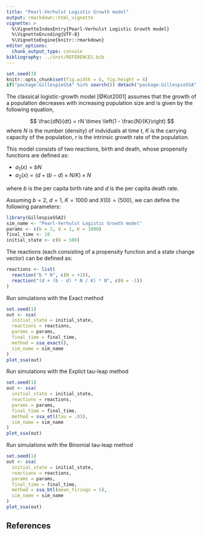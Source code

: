 ```yaml
---
title: "Pearl-Verhulst Logistic Growth model"
output: rmarkdown::html_vignette
vignette: >
  %\VignetteIndexEntry{Pearl-Verhulst Logistic Growth model}
  %\VignetteEncoding{UTF-8}
  %\VignetteEngine{knitr::rmarkdown}
editor_options: 
  chunk_output_type: console
bibliography: ../inst/REFERENCES.bib
---
```


<!-- github markdown built using 
rmarkdown::render("vignettes/logistic_growth.Rmd", output_format = "github_document")
-->

```r
set.seed(1)
knitr::opts_chunk$set(fig.width = 6, fig.height = 4)
if("package:GillespieSSA" %in% search()) detach("package:GillespieSSA", unload=TRUE) 
```

The classical logistic-growth model [@Kot2001] assumes that the growth of a population decreases with
increasing population size and is given by the following equation,

$$
\frac{dN}{dt} = rN \times \left(1 - \frac{N}{K}\right)
$$
where
$N$ is the number (density) of indviduals at time $t$, 
$K$ is the carrying capacity of the population, 
$r$ is the intrinsic growth rate of the population.

This model consists of two reactions, birth and death, whose propensity functions
are defined as: 

* $a_1(x) = bN$
* $a_2(x) = (d + (b - d) \times N / K) \times N$

where $b$ is the per capita birth rate and $d$ is the per capita death rate.

Assuming $b=2$, $d=1$, $K=1000$ and $X(0)=(500)$, we can define the following parameters:

```r
library(GillespieSSA2)
sim_name <- "Pearl-Verhulst Logistic Growth model"
params <- c(b = 2, d = 1, K = 1000)
final_time <- 10
initial_state <- c(N = 500)
```

The reactions (each consisting of a propensity function and a state change vector)
can be defined as:
```r
reactions <- list(
  reaction("b * N", c(N = +1)),
  reaction("(d + (b - d) * N / K) * N", c(N = -1))
)
```

Run simulations with the Exact method
```r
set.seed(1)
out <- ssa(
  initial_state = initial_state,
  reactions = reactions,
  params = params,
  final_time = final_time,
  method = ssa_exact(),
  sim_name = sim_name
) 
plot_ssa(out)
```

Run simulations with the Explict tau-leap method
```r
set.seed(1)
out <- ssa(
  initial_state = initial_state,
  reactions = reactions,
  params = params,
  final_time = final_time,
  method = ssa_etl(tau = .03),
  sim_name = sim_name
) 
plot_ssa(out)
```

Run simulations with the Binomial tau-leap method
```r
set.seed(1)
out <- ssa(
  initial_state = initial_state,
  reactions = reactions,
  params = params,
  final_time = final_time,
  method = ssa_btl(mean_firings = 5),
  sim_name = sim_name
) 
plot_ssa(out)
```

## References
